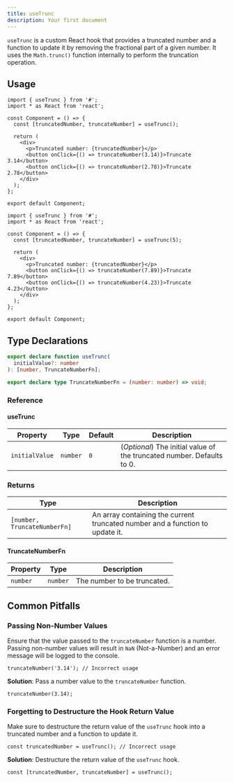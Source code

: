 ```yaml
---
title: useTrunc
description: Your first document
---
```


`useTrunc` is a custom React hook that provides a truncated number and a function to update it by removing the fractional part of a given number. It uses the `Math.trunc()` function internally to perform the truncation operation.

## Usage

```tsx
import { useTrunc } from '#';
import * as React from 'react';

const Component = () => {
  const [truncatedNumber, truncateNumber] = useTrunc();

  return (
    <div>
      <p>Truncated number: {truncatedNumber}</p>
      <button onClick={() => truncateNumber(3.14)}>Truncate 3.14</button>
      <button onClick={() => truncateNumber(2.78)}>Truncate 2.78</button>
    </div>
  );
};

export default Component;
```

```tsx
import { useTrunc } from '#';
import * as React from 'react';

const Component = () => {
  const [truncatedNumber, truncateNumber] = useTrunc(5);

  return (
    <div>
      <p>Truncated number: {truncatedNumber}</p>
      <button onClick={() => truncateNumber(7.89)}>Truncate 7.89</button>
      <button onClick={() => truncateNumber(4.23)}>Truncate 4.23</button>
    </div>
  );
};

export default Component;
```

## Type Declarations

```ts
export declare function useTrunc(
  initialValue?: number
): [number, TruncateNumberFn];

export declare type TruncateNumberFn = (number: number) => void;
```

### Reference

#### useTrunc

| Property       | Type     | Default | Description                                                            |
| -------------- | -------- | ------- | ---------------------------------------------------------------------- |
| `initialValue` | `number` | `0`     | (_Optional_) The initial value of the truncated number. Defaults to 0. |

### Returns

| Type                         | Description                                                                   |
| ---------------------------- | ----------------------------------------------------------------------------- |
| `[number, TruncateNumberFn]` | An array containing the current truncated number and a function to update it. |

#### TruncateNumberFn

| Property | Type     | Description                 |
| -------- | -------- | --------------------------- |
| `number` | `number` | The number to be truncated. |

## Common Pitfalls

### Passing Non-Number Values

Ensure that the value passed to the `truncateNumber` function is a number. Passing non-number values will result in `NaN` (Not-a-Number) and an error message will be logged to the console.

```tsx
truncateNumber('3.14'); // Incorrect usage
```

**Solution**: Pass a number value to the `truncateNumber` function.

```tsx
truncateNumber(3.14);
```

### Forgetting to Destructure the Hook Return Value

Make sure to destructure the return value of the `useTrunc` hook into a truncated number and a function to update it.

```tsx
const truncatedNumber = useTrunc(); // Incorrect usage
```

**Solution**: Destructure the return value of the `useTrunc` hook.

```tsx
const [truncatedNumber, truncateNumber] = useTrunc();
```
